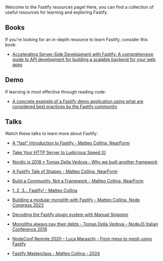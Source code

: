 
<HeroBanner title="Resources" />

Welcome to the Fastify resources page! Here, you can find a collection of useful resources for learning and exploring Fastify.

## Books

If you're looking for an in-depth resource to learn Fastify, consider this book:

- [Accelerating Server-Side Development with Fastify: A comprehensive guide to API development for building a scalable backend for your web apps](https://www.packtpub.com/product/accelerating-server-side-development-with-fastify/9781800563582)

## Demo

If learning is most effective through reading code:

- [A concrete example of a Fastify demo application using what are considered best practices by the Fastify community](https://github.com/fastify/demo)

## Talks

Watch these talks to learn more about Fastify:

- [A "fast" Introduction to Fastify - Matteo Collina, NearForm](https://www.youtube.com/watch?v=MOvLdfUhqrU)

- [Take Your HTTP Server to Ludicrous Speed [I]](https://www.youtube.com/watch?v=gltzZjKYK1I)

- [Nordic.js 2018 • Tomas Della Vedova - Why we built another framework](https://www.youtube.com/watch?v=ucatti2b7E4)

- [A Fastify Tale of Shapes - Matteo Collina, NearForm](https://www.youtube.com/watch?v=g-6Ig8k6Nzc)

- [Build a Community, Not a Framework - Matteo Collina, NearForm](https://www.youtube.com/watch?v=e0rdy7APH-o)

- [1, 2, 3... Fastify! - Matteo Collina](https://www.youtube.com/watch?v=-X84Cq-nsLw)

- [Building a modular monolith with Fastify - Matteo Collina, Node Congress 2023](https://www.youtube.com/watch?v=e1jkA-ee_aY&t=1s)

- [Decoding the Fastify plugin system with Manuel Spigolon](https://www.youtube.com/watch?v=BnnL7fAKqNU)

- [Monoliths always pay their debts - Tomas Della Vedova - NodeJS Italian Conference 2018](https://www.youtube.com/watch?v=6ucyzQULlWw)

- [NodeConf Remote 2020 - Luca Maraschi - From mess to mesh using Fastify](https://www.youtube.com/watch?v=l3mQfvq07CI)

- [Fastify Masterclass - Matteo Collina - 2024](https://www.youtube.com/watch?v=x3SG71Ut2tA)
